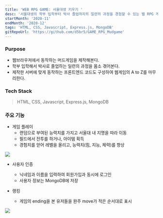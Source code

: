 ```yaml
---
title: 'WEB RPG GAME: 서울대생 키우기 '
desc: '서울대생의 학부 입학부터 박사 졸업까지의 일련의 과정을 경험할 수 있는 웹 RPG 게임'
startMonth: '2020-11'
endMonth: '2020-12'
tags: 'HTML, CSS, Javascript, Express.js, MongoDB'
gitRepoUrl: 'https://github.com/d5br5/GAME_RPG_Mudgame'
---
```


### Purpose

- 웹브라우저에서 동작하는 머드게임을 제작해본다.
- 학부 입학해서 박사로 졸업하는 일련의 과정을 몸소 겪어본다. 
- 제작한 서버에 맞게 동작하는 프론트엔드 코드도 구성하여 웹게임의 A to Z를 마무리한다.

### Tech Stack

> HTML, CSS, Javascript, Express.js, MongoDB

### 주요 기능

- 게임 플레이
  - 랜덤으로 부여된 능력치를 가지고 서울대 내 지명을 따라 이동
  - 필드에서 전투를 하거나, 아이템 획득
  - 경험치를 얻어 레벨을 올리고, 능력치(힘, 지능, 체력)를 향상

![](https://user-images.githubusercontent.com/40906871/144449300-311ebdb2-b559-4392-a37f-59da422da9c6.png)


- 사용자 인증
  - 닉네임과 이름을 입력하여 회원가입과 동시에 로그인
  - 사용자 정보는 MongoDB에 저장

- 랭킹
  - 게임의 ending을 본 유저들을 완주 move가 적은 순서대로 표시

![](https://user-images.githubusercontent.com/40906871/144449513-2c06cf07-1340-4c7d-a24a-44736a26640f.png)